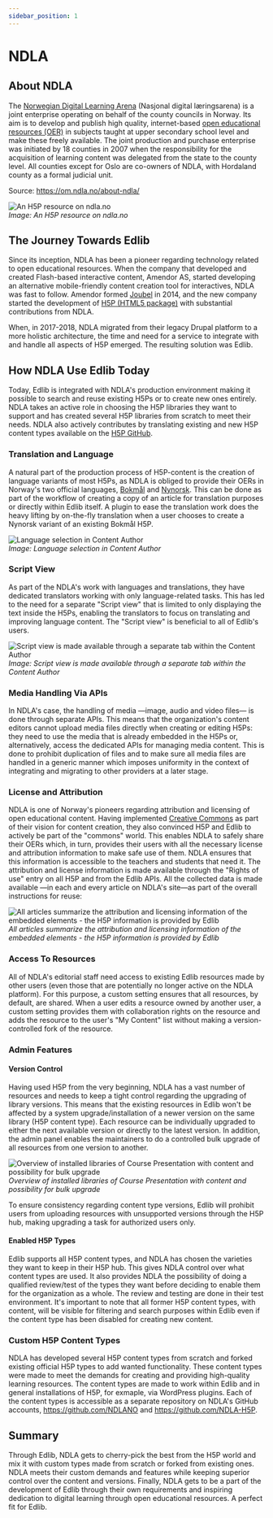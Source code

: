 ```yaml
---
sidebar_position: 1
---
```


# NDLA

## About NDLA
The [Norwegian Digital Learning Arena](https://ndla.no/) (Nasjonal digital læringsarena) is a joint enterprise operating on behalf of the county councils in Norway. Its aim is to develop and publish high quality, internet-based [open educational resources (OER)](https://en.wikipedia.org/wiki/Open_educational_resources) in subjects taught at upper secondary school level and make these freely available. The joint production and purchase enterprise was initiated by 18 counties in 2007 when the responsibility for the acquisition of learning content was delegated from the state to the county level. All counties except for Oslo are co-owners of NDLA, with Hordaland county as a formal judicial unit.

Source: https://om.ndla.no/about-ndla/

<div class="text--center">
    <img class="edlib-image" alt="An H5P resource on ndla.no" src="/img/ndla-case-study1.png" />
    <br/>
    <em>Image: An H5P resource on ndla.no</em>
</div>

## The Journey Towards Edlib
Since its inception, NDLA has been a pioneer regarding technology related to open educational resources. When the company that developed and created Flash-based interactive content, Amendor AS, started developing an alternative mobile-friendly content creation tool for interactives, NDLA was fast to follow. Amendor formed [Joubel](https://joubel.com/) in 2014, and the new company started the development of [H5P (HTML5 package)](https://h5p.org/content-types-and-applications) with substantial contributions from NDLA.

When, in 2017-2018, NDLA migrated from their legacy Drupal platform to a more holistic architecture, the time and need for a service to integrate with and handle all aspects of H5P emerged. The resulting solution was Edlib.

## How NDLA Use Edlib Today
Today, Edlib is integrated with NDLA's production environment making it possible to search and reuse existing H5Ps or to create new ones entirely. NDLA takes an active role in choosing the H5P libraries they want to support and has created several H5P libraries from scratch to meet their needs. NDLA also actively contributes by translating existing and new H5P content types available on the [H5P GitHub](https://github.com/h5p).

### Translation and Language
A natural part of the production process of H5P-content is the creation of language variants of most H5Ps, as NDLA is obliged to provide their OERs in Norway's two official languages, [Bokmål](https://en.wikipedia.org/wiki/Bokm%C3%A5l) and [Nynorsk](https://en.wikipedia.org/wiki/Nynorsk). This can be done as part of the workflow of creating a copy of an article for translation purposes or directly within Edlib itself. A plugin to ease the translation work does the heavy lifting by on-the-fly translation when a user chooses to create a Nynorsk variant of an existing Bokmål H5P.

<div class="text--center">
    <img class="edlib-image" alt="Language selection in Content Author" src="/img/ndla-case-study2.png" />
    <br/>
    <em>Image: Language selection in Content Author</em>
</div>

### Script View
As part of the NDLA's work with languages and translations, they have dedicated translators working with only language-related tasks. This has led to the need for a separate "Script view" that is limited to only displaying the text inside the H5Ps, enabling the translators to focus on translating and improving language content. The "Script view" is beneficial to all of Edlib's users.

<div class="text--center">
    <img class="edlib-image" alt="Script view is made available through a separate tab within the Content Author" src="/img/ndla-case-study3.png" />
    <br/>
    <em>Image: Script view is made available through a separate tab within the Content Author</em>
</div>

### Media Handling Via APIs
In NDLA's case, the handling of media &mdash;image, audio and video files&mdash; is done through separate APIs. This means that the organization's content editors cannot upload media files directly when creating or editing H5Ps: they need to use the media that is already embedded in the H5Ps or, alternatively, access the dedicated APIs for managing media content. This is done to prohibit duplication of files and to make sure all media files are handled in a generic manner which imposes uniformity in the context of integrating and migrating to other providers at a later stage.
 
### License and Attribution
NDLA is one of Norway's pioneers regarding attribution and licensing of open educational content. Having implemented [Creative Commons](https://creativecommons.org/) as part of their vision for content creation, they also convinced H5P and Edlib to actively be part of the "commons" world. This enables NDLA to safely share their OERs which, in turn, provides their users with all the necessary license and attribution information to make safe use of them. NDLA ensures that this information is accessible to the teachers and students that need it. The attribution and license information is made available through the "Rights of use" entry on all H5P and from the Edlib APIs. All the collected data is made available &mdash;in each and every article on NDLA's site&mdash;as part of the overall instructions for reuse:

<div class="text--center">
    <img class="edlib-image" alt="All articles summarize the attribution and licensing information of the embedded elements - the H5P information is provided by Edlib" src="/img/ndla-case-study4.png" />
    <br/>
    <em>All articles summarize the attribution and licensing information of the embedded elements - the H5P information is provided by Edlib</em>
</div> 

### Access To Resources
All of NDLA's editorial staff need access to existing Edlib resources made by other users (even those that are  potentially no longer active on the NDLA platform). For this purpose, a custom setting ensures that all resources, by default, are shared. When a user edits a resource owned by another user, a custom setting provides them with collaboration rights on the resource and adds the resource to the user's "My Content" list without making a version-controlled fork of the resource. 

### Admin Features

#### Version Control
Having used H5P from the very beginning, NDLA has a vast number of resources and needs to keep a tight control regarding the upgrading of library versions. This means that the existing resources in Edlib won't be affected by a system upgrade/installation of a newer version on the same library (H5P content type). Each resource can be individually upgraded to either the next available version or directly to the latest version. In addition, the admin panel enables the maintainers to do a controlled bulk upgrade of all resources from one version to another.

<div class="text--center">
    <img class="edlib-image" alt="Overview of installed libraries of Course Presentation with content and possibility for bulk upgrade" src="/img/ndla-case-study5.png" />
    <br/>
    <em>Overview of installed libraries of Course Presentation with content and possibility for bulk upgrade</em>
</div> 

To ensure consistency regarding content type versions, Edlib will prohibit users from uploading resources with unsupported versions through the H5P hub, making upgrading a task for authorized users only.

#### Enabled H5P Types
Edlib supports all H5P content types, and NDLA has chosen the varieties they want to keep in their H5P hub. This gives NDLA control over what content types are used. It also provides NDLA the possibility of doing a qualified review/test of the types they want before deciding to enable them for the organization as a whole. The review and testing are done in their test environment. It's important to note that all former H5P content types, with content, will be visible for filtering and search purposes within Edlib even if the content type has been disabled for creating new content.

### Custom H5P Content Types
NDLA has developed several H5P content types from scratch and forked existing official H5P types to add wanted functionality. These content types were made to meet the demands for creating and providing high-quality learning resources. The content types are made to work within Edlib and in general installations of H5P, for exmaple, via WordPress plugins. Each of the content types is accessible as a separate repository on NDLA's GitHub accounts, https://github.com/NDLANO and https://github.com/NDLA-H5P.   

## Summary
Through Edlib, NDLA gets to cherry-pick the best from the H5P world and mix it with custom types made from scratch or forked from existing ones. NDLA meets their custom demands and features while keeping superior control over the content and versions. Finally, NDLA gets to be a part of the development of Edlib through their own requirements and inspiring dedication to digital learning through open educational resources. A perfect fit for Edlib. 